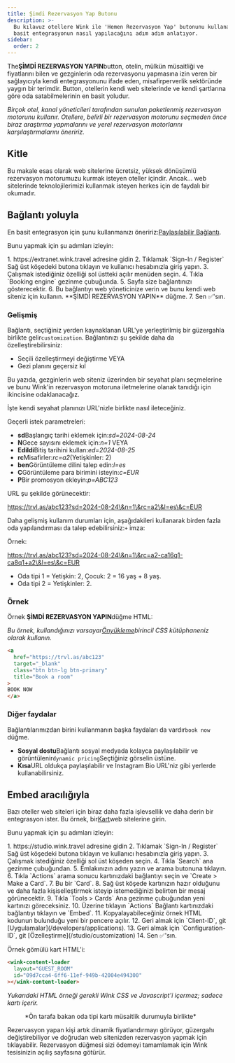 ```yaml
---
title: Şimdi Rezervasyon Yap Butonu
description: >-
  Bu kılavuz otellere Wink ile 'Hemen Rezervasyon Yap' butonunu kullanarak en
  basit entegrasyonun nasıl yapılacağını adım adım anlatıyor.
sidebar:
  order: 2
---
```


The**ŞİMDİ REZERVASYON YAPIN**button, otelin, mülkün müsaitliği ve fiyatlarını bilen ve gezginlerin oda rezervasyonu yapmasına izin veren bir sağlayıcıyla kendi entegrasyonunu ifade eden, misafirperverlik sektöründe yaygın bir terimdir. Button, otellerin kendi web sitelerinde ve kendi şartlarına göre oda satabilmelerinin en basit yoludur.

*Birçok otel, kanal yöneticileri tarafından sunulan paketlenmiş rezervasyon motorunu kullanır. Otellere, belirli bir rezervasyon motorunu seçmeden önce biraz araştırma yapmalarını ve yerel rezervasyon motorlarını karşılaştırmalarını öneririz.*

## Kitle

Bu makale esas olarak web sitelerine ücretsiz, yüksek dönüşümlü rezervasyon motorumuzu kurmak isteyen oteller içindir.
Ancak... web sitelerinde teknolojilerimizi kullanmak isteyen herkes için de faydalı bir okumadır.

## Bağlantı yoluyla

En basit entegrasyon için şunu kullanmanızı öneririz:[Paylaşılabilir Bağlantı](/studio/shareable-links).

Bunu yapmak için şu adımları izleyin:

<Steps>
  1. https://extranet.wink.travel adresine gidin
  2. Tıklamak `Sign-In / Register` Sağ üst köşedeki butona tıklayın ve kullanıcı hesabınızla giriş yapın.
  3. Çalışmak istediğiniz özelliği sol üstteki açılır menüden seçin.
  4. Tıkla `Booking engine` gezinme çubuğunda.
  5. Sayfa size bağlantınızı gösterecektir.
  6. Bu bağlantıyı web yöneticinize verin ve bunu kendi web siteniz için kullanın. **ŞİMDİ REZERVASYON YAPIN** düğme.
  7. Sen ✅'sın.
</Steps>


### Gelişmiş

Bağlantı, seçtiğiniz yerden kaynaklanan URL'ye yerleştirilmiş bir güzergahla birlikte gelir`customization`.
Bağlantınızı şu şekilde daha da özelleştirebilirsiniz:

* Seçili özelleştirmeyi değiştirme VEYA
* Gezi planını geçersiz kıl

Bu yazıda, gezginlerin web siteniz üzerinden bir seyahat planı seçmelerine ve bunu Wink'in rezervasyon motoruna iletmelerine olanak tanıdığı için ikincisine odaklanacağız.

İşte kendi seyahat planınızı URL'nizle birlikte nasıl ileteceğiniz.

Geçerli istek parametreleri:

* **sd**Başlangıç tarihi eklemek için:*sd=2024-08-24*
* **N**Gece sayısını eklemek için:*n=1* VEYA
* **Edildi**Bitiş tarihini kullan:*ed=2024-08-25*
* **rc**Misafirler:*rc=a2*(Yetişkinler: 2)
* **ben**Görüntüleme dilini talep edin:*l=es*
* **C**Görüntüleme para birimini isteyin:*c=EUR*
* **P**Bir promosyon ekleyin:*p=ABC123*

URL şu şekilde görünecektir:

https://trvl.as/abc123?sd=2024-08-24\&n=1\&rc=a2\&l=es\&c=EUR

Daha gelişmiş kullanım durumları için, aşağıdakileri kullanarak birden fazla oda yapılandırması da talep edebilirsiniz:`+` imza:

Örnek:

https://trvl.as/abc123?sd=2024-08-24\&n=1\&rc=a2-ca16q1-ca8q1+a2\&l=es\&c=EUR

* Oda tipi 1 = Yetişkin: 2, Çocuk: 2 = 16 yaş + 8 yaş.
* Oda tipi 2 = Yetişkinler: 2.

### Örnek

Örnek **ŞİMDİ REZERVASYON YAPIN**düğme HTML:

*Bu örnek, kullandığınızı varsayar[Önyükleme](https://getbootstrap.com)birincil CSS kütüphaneniz olarak kullanın.*

```html
<a
  href="https://trvl.as/abc123"
  target="_blank"
  class="btn btn-lg btn-primary"
  title="Book a room"
>
BOOK NOW
</a>
```

### Diğer faydalar

Bağlantılarımızdan birini kullanmanın başka faydaları da vardır`book now` düğme.

* **Sosyal dostu**Bağlantı sosyal medyada kolayca paylaşılabilir ve görüntülenir`dynamic pricing`Seçtiğiniz görselin üstüne.
* **Kısa**URL oldukça paylaşılabilir ve Instagram Bio URL'niz gibi yerlerde kullanabilirsiniz.

## Embed aracılığıyla

Bazı oteller web siteleri için biraz daha fazla işlevsellik ve daha derin bir entegrasyon ister. Bu örnek, bir[Kart](/studio/cards)web sitelerine girin.

Bunu yapmak için şu adımları izleyin:

<Steps>
  1. https://studio.wink.travel adresine gidin
  2. Tıklamak `Sign-In / Register` Sağ üst köşedeki butona tıklayın ve kullanıcı hesabınızla giriş yapın.
  3. Çalışmak istediğiniz özelliği sol üst köşeden seçin.
  4. Tıkla `Search` ana gezinme çubuğundan.
  5. Emlakınızın adını yazın ve arama butonuna tıklayın.
  6. Tıkla `Actions` arama sonucu kartınızdaki bağlantıyı seçin ve `Create > Make a Card`.
  7. Bu bir `Card`.
  8. Sağ üst köşede kartınızın hazır olduğunu ve daha fazla kişiselleştirmek isteyip istemediğinizi belirten bir mesaj görünecektir.
  9. Tıkla `Tools > Cards` Ana gezinme çubuğundan yeni kartınızı göreceksiniz.
  10. Üzerine tıklayın `Actions` Bağlantı kartınızdaki bağlantıyı tıklayın ve `Embed`.
  11. Kopyalayabileceğiniz örnek HTML kodunun bulunduğu yeni bir pencere açılır.
  12. Geri almak için `Client-ID`, git [Uygulamalar](/developers/applications).
  13. Geri almak için `Configuration-ID`, git [Özelleştirme](/studio/customization)
  14. Sen ✅'sın.
</Steps>


Örnek gömülü kart HTML'i:

```html
<wink-content-loader
  layout="GUEST_ROOM"
  id="09d7cca4-6ff6-11ef-949b-42004e494300"
></wink-content-loader>
```

*Yukarıdaki HTML örneği gerekli Wink CSS ve Javascript'i içermez; sadece kartı içerir.*

<figure>
  <CloudinaryImage width="350" height="829" resize="scale" quality="best" alt="Kart önizlemesi" src="academy/card-example" errorImage="noimage_opaque_nyrtl0.png" />

  <figcaption>*Ön tarafa bakan oda tipi kartı müsaitlik durumuyla birlikte*</figcaption>
</figure>


Rezervasyon yapan kişi artık dinamik fiyatlandırmayı görüyor, güzergahı değiştirebiliyor ve doğrudan web sitenizden rezervasyon yapmak için tıklayabilir. Rezervasyon düğmesi sizi ödemeyi tamamlamak için Wink tesisinizin açılış sayfasına götürür.

